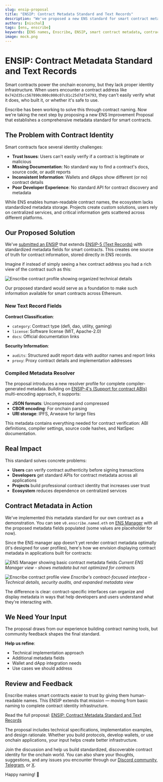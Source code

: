 ```yaml
---
slug: ensip-proposal
title: "ENSIP: Contract Metadata Standard and Text Records"
description: "We've proposed a new ENS standard for smart contract metadata that enables complete contract identity and verification"
authors: [nischal]
tags: [ens, enscribe]
keywords: [ENS names, Enscribe, ENSIP, smart contract metadata, contract identity, verification, solidity, vyper, metadata standard, ENSIP-5, ENSIP-19, ENSIP-4]
image: mock.png
---
```


# ENSIP: Contract Metadata Standard and Text Records

Smart contracts power the onchain economy, but they lack proper identity infrastructure. When users encounter a contract address like `0x742d35cc567890c000c000c07c81c25d7df34793`, they can't easily verify what it does, who built it, or whether it's safe to use.

Enscribe has been working to solve this through contract naming. Now we're taking the next step by proposing a new ENS Improvement Proposal that establishes a comprehensive metadata standard for smart contracts.

## The Problem with Contract Identity

Smart contracts face several identity challenges:

- **Trust Issues**: Users can't easily verify if a contract is legitimate or malicious
- **Missing Documentation**: No standard way to find a contract's docs, source code, or audit reports  
- **Inconsistent Information**: Wallets and dApps show different (or no) contract details
- **Poor Developer Experience**: No standard API for contract discovery and metadata

While ENS enables human-readable contract names, the ecosystem lacks standardized metadata storage. Projects create custom solutions, users rely on centralized services, and critical information gets scattered across different platforms.

## Our Proposed Solution

We've [submitted an ENSIP](https://github.com/ensdomains/ensips/pull/50) that extends [ENSIP-5 (Text Records)](https://docs.ens.domains/ensip/5) with standardized metadata fields for smart contracts. This creates one source of truth for contract information, stored directly in ENS records.

Imagine if instead of simply seeing a hex contract address you had a rich view of the contract such as this:

![Enscribe contract profile showing organized technical details](mock.png)

Our proposed standard would serve as a foundation to make such information available for smart contracts across Ethereum.


### New Text Record Fields

**Contract Classification**:
- `category`: Contract type (defi, dao, utility, gaming)
- `license`: Software license (MIT, Apache-2.0)
- `docs`: Official documentation links

**Security Information**:
- `audits`: Structured audit report data with auditor names and report links
- `proxy`: Proxy contract details and implementation addresses

### Compiled Metadata Resolver

The proposal introduces a new resolver profile for complete compiler-generated metadata. Building on [ENSIP-4's (Support for contract ABIs)](https://docs.ens.domains/ensip/4) multi-encoding approach, it supports:

- **JSON formats**: Uncompressed and compressed
- **CBOR encoding**: For onchain parsing
- **URI storage**: IPFS, Arweave for large files

This metadata contains everything needed for contract verification: ABI definitions, compiler settings, source code hashes, and NatSpec documentation.

## Real Impact

This standard solves concrete problems:

- **Users** can verify contract authenticity before signing transactions
- **Developers** get standard APIs for contract metadata across all applications  
- **Projects** build professional contract identity that increases user trust
- **Ecosystem** reduces dependence on centralized services


## Contract Metadata in Action

We've implemented this metadata standard for our own contract as a demonstration. You can see `v0.enscribe.named.eth` on [ENS Manager](https://sepolia.app.ens.domains/v0.enscribe.named.eth) with all the proposed metadata fields populated (some values are placeholder for now).

Since the ENS manager app doesn't yet render contract metadata optimally (it's designed for user profiles), here's how we envision displaying contract metadata in applications built for contracts:

![ENS Manager showing basic contract metadata fields](ens-manager.png)
*Current ENS Manager view - shows metadata but not optimized for contracts*

![Enscribe contract profile view](mock-expanded.png)
*Enscribe's contract-focused interface - Technical details, security audits, and expanded metadata view*

The difference is clear: contract-specific interfaces can organize and display metadata in ways that help developers and users understand what they're interacting with.

## We Need Your Input

The proposal draws from our experience building contract naming tools, but community feedback shapes the final standard.

**Help us refine**:
- Technical implementation approach
- Additional metadata fields 
- Wallet and dApp integration needs
- Use cases we should address

## Review and Feedback

Enscribe makes smart contracts easier to trust by giving them human-readable names. This ENSIP extends that mission — moving from basic naming to complete contract identity infrastructure.

Read the full proposal: [ENSIP: Contract Metadata Standard and Text Records](https://github.com/ensdomains/ensips/pull/50)

The proposal includes technical specifications, implementation examples, and design rationale. Whether you build protocols, develop wallets, or use onchain applications, your input helps create better infrastructure.

Join the discussion and help us build standardized, discoverable contract identity for the onchain world.  You can also share your thoughts, suggestions, and any issues you encounter through our [Discord community](https://discord.gg/8QUMMdS5GY), [Telegram](https://t.me/enscribers), or [X](https://x.com/enscribe_).

Happy naming! 🚀